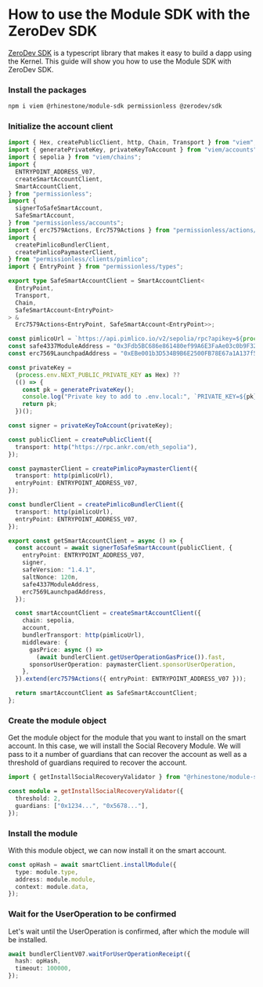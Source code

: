 
# How to use the Module SDK with the ZeroDev SDK

[ZeroDev SDK](https://docs.zerodev.app/sdk/intro) is a typescript library that makes it easy to build a dapp using the Kernel. This guide will show you how to use the Module SDK with ZeroDev SDK.

<Steps>

### Install the packages

```sh npm2yarn
npm i viem @rhinestone/module-sdk permissionless @zerodev/sdk
```

### Initialize the account client

```typescript copy
import { Hex, createPublicClient, http, Chain, Transport } from "viem";
import { generatePrivateKey, privateKeyToAccount } from "viem/accounts";
import { sepolia } from "viem/chains";
import {
  ENTRYPOINT_ADDRESS_V07,
  createSmartAccountClient,
  SmartAccountClient,
} from "permissionless";
import {
  signerToSafeSmartAccount,
  SafeSmartAccount,
} from "permissionless/accounts";
import { erc7579Actions, Erc7579Actions } from "permissionless/actions/erc7579";
import {
  createPimlicoBundlerClient,
  createPimlicoPaymasterClient,
} from "permissionless/clients/pimlico";
import { EntryPoint } from "permissionless/types";

export type SafeSmartAccountClient = SmartAccountClient<
  EntryPoint,
  Transport,
  Chain,
  SafeSmartAccount<EntryPoint>
> &
  Erc7579Actions<EntryPoint, SafeSmartAccount<EntryPoint>>;

const pimlicoUrl = `https://api.pimlico.io/v2/sepolia/rpc?apikey=${process.env.NEXT_PUBLIC_PIMLICO_API_KEY}`;
const safe4337ModuleAddress = "0x3Fdb5BC686e861480ef99A6E3FaAe03c0b9F32e2";
const erc7569LaunchpadAddress = "0xEBe001b3D534B9B6E2500FB78E67a1A137f561CE";

const privateKey =
  (process.env.NEXT_PUBLIC_PRIVATE_KEY as Hex) ??
  (() => {
    const pk = generatePrivateKey();
    console.log("Private key to add to .env.local:", `PRIVATE_KEY=${pk}`);
    return pk;
  })();

const signer = privateKeyToAccount(privateKey);

const publicClient = createPublicClient({
  transport: http("https://rpc.ankr.com/eth_sepolia"),
});

const paymasterClient = createPimlicoPaymasterClient({
  transport: http(pimlicoUrl),
  entryPoint: ENTRYPOINT_ADDRESS_V07,
});

const bundlerClient = createPimlicoBundlerClient({
  transport: http(pimlicoUrl),
  entryPoint: ENTRYPOINT_ADDRESS_V07,
});

export const getSmartAccountClient = async () => {
  const account = await signerToSafeSmartAccount(publicClient, {
    entryPoint: ENTRYPOINT_ADDRESS_V07,
    signer,
    safeVersion: "1.4.1",
    saltNonce: 120n,
    safe4337ModuleAddress,
    erc7569LaunchpadAddress,
  });

  const smartAccountClient = createSmartAccountClient({
    chain: sepolia,
    account,
    bundlerTransport: http(pimlicoUrl),
    middleware: {
      gasPrice: async () =>
        (await bundlerClient.getUserOperationGasPrice()).fast,
      sponsorUserOperation: paymasterClient.sponsorUserOperation,
    },
  }).extend(erc7579Actions({ entryPoint: ENTRYPOINT_ADDRESS_V07 }));

  return smartAccountClient as SafeSmartAccountClient;
};
```

### Create the module object

Get the module object for the module that you want to install on the smart account. In this case, we will install the Social Recovery Module. We will pass to it a number of guardians that can recover the account as well as a threshold of guardians required to recover the account.

```typescript copy
import { getInstallSocialRecoveryValidator } from "@rhinestone/module-sdk";

const module = getInstallSocialRecoveryValidator({
  threshold: 2,
  guardians: ["0x1234...", "0x5678..."],
});
```

### Install the module

With this module object, we can now install it on the smart account.

```typescript copy
const opHash = await smartClient.installModule({
  type: module.type,
  address: module.module,
  context: module.data,
});
```

### Wait for the UserOperation to be confirmed

Let's wait until the UserOperation is confirmed, after which the module will be installed.

```typescript copy
await bundlerClientV07.waitForUserOperationReceipt({
  hash: opHash,
  timeout: 100000,
});
```

</Steps>
